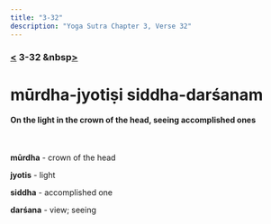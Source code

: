 ```yaml
---
title: "3-32"
description: "Yoga Sutra Chapter 3, Verse 32"
---
```


### [<](/Chapter-3/3-31/) 3-32 &nbsp[>](/Chapter-3/3-33/)

# mūrdha-jyotiṣi siddha-darśanam

#### On the light in the crown of the head, seeing accomplished ones

<br />

**mūrdha** - crown of the head

**jyotis** - light

**siddha** - accomplished one

**darśana** - view; seeing

<br />
